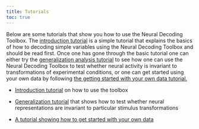 ---
title: Tutorials
toc: true
---

<p class="ethan_opening_paragraph" style="padding-bottom: 0% !important;">Below are some tutorials that show you how to use the Neural Decoding Toolbox. The <a href="http://www.readout.info/tutorials/introduction-tutorial/" title="Introduction tutorial">introduction tutorial</a> is a simple tutorial that explains the basics of how to decoding simple variables using the Neural Decoding Toolbox and should be read first. Once one has gone through the basic tutorial one can either try the <a href="http://www.readout.info/tutorials/generalization-analysis/" title="Generalization analysis tutorial">generalization analysis tutorial</a> to see how one can use the Neural Decoding Toolbox to test whether neural activity is invariant to transformations of experimental conditions, or one can get started using your own data by following <a href="http://www.readout.info/tutorials/getting-started-with-your-own-data/" title="Getting started with your own data">the getting started with your own data tutorial.</a>
<ul>
<li><a href="http://www.readout.info/tutorials/introduction-tutorial/" title="Introduction tutorial">Introduction tutorial</a> on how to use the toolbox</li>
</ul>
<ul>
<li> <a href="http://www.readout.info/tutorials/generalization-analysis/" title="Generalization analysis tutorial">Generalization tutorial</a> that shows how to test whether neural representations are invariant to particular stimulus transformations</li>
</ul>
<ul>
<li><a href="http://www.readout.info/tutorials/getting-started-with-your-own-data/" title="Getting started with your own data">A tutorial showing how to get started with your own data</a></li>
</ul>